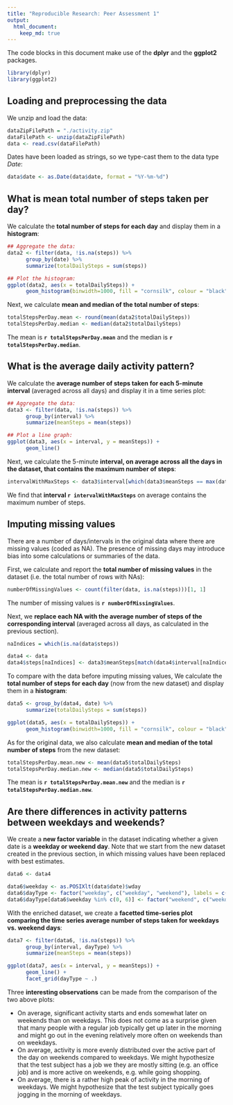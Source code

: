 ```yaml
---
title: "Reproducible Research: Peer Assessment 1"
output: 
  html_document:
    keep_md: true
---
```


The code blocks in this document make use of the **dplyr** and the **ggplot2** packages.
```r
library(dplyr)
library(ggplot2)
```

## Loading and preprocessing the data

We unzip and load the data:
```r
dataZipFilePath = "./activity.zip"
dataFilePath <- unzip(dataZipFilePath)
data <- read.csv(dataFilePath)
```

Dates have been loaded as strings, so we type-cast them to the data type *Date*:
```r
data$date <- as.Date(data$date, format = "%Y-%m-%d") 
```

## What is mean total number of steps taken per day?

We calculate the **total number of steps for each day** and display them in a **histogram**:
```r
## Aggregate the data:
data2 <- filter(data, !is.na(steps)) %>%
      group_by(date) %>%
      summarize(totalDailySteps = sum(steps))

## Plot the histogram:
ggplot(data2, aes(x = totalDailySteps)) + 
      geom_histogram(binwidth=1000, fill = "cornsilk", colour = "black")
```

Next, we calculate **mean and median of the total number of steps**:
```r
totalStepsPerDay.mean <- round(mean(data2$totalDailySteps))
totalStepsPerDay.median <- median(data2$totalDailySteps)
```
The mean is **`r totalStepsPerDay.mean`** and the median is **`r totalStepsPerDay.median`**.

## What is the average daily activity pattern?

We calculate the **average number of steps taken for each 5-minute interval** (averaged across all days) and display it in a time series plot:
```r
## Aggregate the data:
data3 <- filter(data, !is.na(steps)) %>%
      group_by(interval) %>%
      summarize(meanSteps = mean(steps))

## Plot a line graph:
ggplot(data3, aes(x = interval, y = meanSteps)) + 
      geom_line()
```

Next, we calculate the 5-minute **interval, on average across all the days in the dataset, that contains the maximum number of steps**:
```r
intervalWithMaxSteps <- data3$interval[which(data3$meanSteps == max(data3$meanSteps))]
```
We find that **interval `r intervalWithMaxSteps`** on average contains the maximum number of steps. 

## Imputing missing values
There are a number of days/intervals in the original data where there are missing values (coded as NA). The presence of missing days may introduce bias into some calculations or summaries of the data.

First, we calculate and report the **total number of missing values** in the dataset (i.e. the total number of rows with NAs):
```r
numberOfMissingValues <- count(filter(data, is.na(steps)))[1, 1]
```
The number of missing values is **`r numberOfMissingValues`**.

Next, we **replace each NA with the average number of steps of the corresponding interval** (averaged across all days, as calculated in the previous section). 
```r
naIndices = which(is.na(data$steps))

data4 <- data
data4$steps[naIndices] <- data3$meanSteps[match(data4$interval[naIndices], data3$interval)]
```

To compare with the data before imputing missing values, We calculate the **total number of steps for each day** (now from the new dataset) and display them in a **histogram**:
```r
data5 <- group_by(data4, date) %>%
      summarize(totalDailySteps = sum(steps))

ggplot(data5, aes(x = totalDailySteps)) + 
      geom_histogram(binwidth=1000, fill = "cornsilk", colour = "black")
```

As for the original data, we also calculate **mean and median of the total number of steps** from the new dataset:
```r
totalStepsPerDay.mean.new <- mean(data5$totalDailySteps)
totalStepsPerDay.median.new <- median(data5$totalDailySteps)
```
The mean is **`r totalStepsPerDay.mean.new`** and the median is **`r totalStepsPerDay.median.new`**.

## Are there differences in activity patterns between weekdays and weekends?
We create a **new factor variable** in the dataset indicating whether a given date is a **weekday or weekend day**. Note that we start from the new dataset created in the previous section, in which missing values have been replaced with best estimates.
```r
data6 <- data4

data6$weekday <- as.POSIXlt(data$date)$wday
data6$dayType <- factor("weekday", c("weekday", "weekend"), labels = c("weekday", "weekend"))
data6$dayType[data6$weekday %in% c(0, 6)] <- factor("weekend", c("weekday", "weekend"), labels = c("weekday", "weekend"))
```

With the enriched dataset, we create a **facetted time-series plot comparing the time series average number of steps taken for weekdays vs. weekend days**:
```r
data7 <- filter(data6, !is.na(steps)) %>%
      group_by(interval, dayType) %>%
      summarize(meanSteps = mean(steps))

ggplot(data7, aes(x = interval, y = meanSteps)) + 
      geom_line() +
      facet_grid(dayType ~ .)

```

Three **interesting observations** can be made from the comparison of the two above plots:

*   On average, significant activity starts and ends somewhat later on weekends than on weekdays. This does not come as a surprise given that many people with a regular job typically get up later in the morning and might go out in the evening relatively more often on weekends than on weekdays.
*   On average, activity is more evenly distributed over the active part of the day on weekends compared to weekdays. We might hypothesize that the test subject has a job we they are mostly sitting (e.g. an office job) and is more active on weekends, e.g. while going shopping.
*   On average, there is a rather high peak of activity in the morning of weekdays. We might hypothesize that the test subject typically goes jogging in the morning of weekdays.